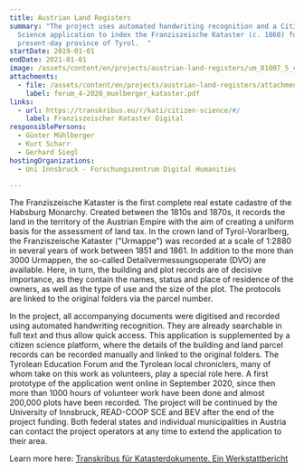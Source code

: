 ```yaml
---
title: Austrian Land Registers
summary: "The project uses automated handwriting recognition and a Citizen
  Science application to index the Franziszeische Kataster (c. 1860) for the
  present-day province of Tyrol.  "
startDate: 2019-01-01
endDate: 2021-01-01
image: /assets/content/en/projects/austrian-land-registers/um_81007_5_clip_k.jpg
attachments:
  - file: /assets/content/en/projects/austrian-land-registers/attachments/forum_4-2020_muelberger_kataster.pdf
    label: forum_4-2020_muelberger_kataster.pdf
links:
  - url: https://transkribus.eu/r/kati/citizen-science/#/
    label: Franziszeischer Kataster Digital
responsiblePersons:
  - Günter Mühlberger
  - Kurt Scharr
  - Gerhard Siegl
hostingOrganizations:
  - Uni Innsbruck - Forschungszentrum Digital Humanities

---
```

The Franziszeische Kataster is the first complete real estate cadastre of the Habsburg Monarchy. Created between the 1810s and 1870s, it records the land in the territory of the Austrian Empire with the aim of creating a uniform basis for the assessment of land tax. In the crown land of Tyrol-Vorarlberg, the Franziszeische Kataster ("Urmappe") was recorded at a scale of 1:2880 in several years of work between 1851 and 1861. In addition to the more than 3000 Urmappen, the so-called Detailvermessungsoperate (DVO) are available. Here, in turn, the building and plot records are of decisive importance, as they contain the names, status and place of residence of the owners, as well as the type of use and the size of the plot. The protocols are linked to the original folders via the parcel number.

In the project, all accompanying documents were digitised and recorded using automated handwriting recognition. They are already searchable in full text and thus allow quick access. This application is supplemented by a citizen science platform, where the details of the building and land parcel records can be recorded manually and linked to the original folders. The Tyrolean Education Forum and the Tyrolean local chroniclers, many of whom take on this work as volunteers, play a special role here. A first prototype of the application went online in September 2020, since then more than 1000 hours of volunteer work have been done and almost 200,000 plots have been recorded. The project will be continued by the University of Innsbruck, READ-COOP SCE and BEV after the end of the project funding. Both federal states and individual municipalities in Austria can contact the project operators at any time to extend the application to their area.

Learn more here: [Transkribus für Katasterdokumente. Ein Werkstattbericht](https://dha.acdh.oeaw.ac.at/sites/default/files/forum_4-2020_muelberger_kataster.pdf)